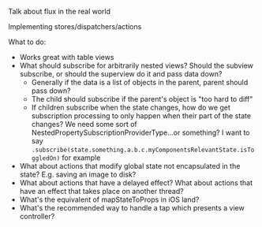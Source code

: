 Talk about flux in the real world

Implementing stores/dispatchers/actions

What to do:
- Works great with table views
- What should subscribe for arbitrarily nested views? Should the subview subscribe, or should the superview do it and pass data down?
  - Generally if the data is a list of objects in the parent, parent should pass down?
  - The child should subscribe if the parent's object is "too hard to diff"
  - If children subscribe when the state changes, how do we get subscription processing to only happen when their part of the state changes? We need some sort of NestedPropertySubscriptionProviderType...or something? I want to say `.subscribe(state.something.a.b.c.myComponentsRelevantState.isToggledOn)` for example
- What about actions that modify global state not encapsulated in the state? E.g. saving an image to disk?
- What about actions that have a delayed effect? What about actions that have an effect that takes place on another thread?
- What's the equivalent of mapStateToProps in iOS land?
- What's the recommended way to handle a tap which presents a view controller?
